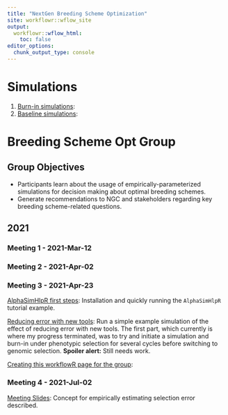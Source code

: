 ```yaml
---
title: "NextGen Breeding Scheme Optimization"
site: workflowr::wflow_site
output:
  workflowr::wflow_html:
    toc: false
editor_options:
  chunk_output_type: console
---
```


# Simulations

1. [Burn-in simulations](burnInSims.html): 
2. [Baseline simulations](baselineSim.html): 


# Breeding Scheme Opt Group

## Group Objectives

- Participants learn about the usage of empirically-parameterized simulations for decision making about optimal breeding schemes.
- Generate recommendations to NGC and stakeholders regarding key breeding scheme-related questions.


## 2021 

### Meeting 1 - 2021-Mar-12

### Meeting 2 - 2021-Apr-02

### Meeting 3 - 2021-Apr-23

[AlphaSimHlpR first steps](AlphaSimHlpR_firstSteps.html): Installation and quickly running the `AlphaSimHlpR` tutorial example.

[Reducing error with new tools](example-simulation-reducing-error-with-new-tools.html): Run a simple example simulation of the effect of reducing error with new tools. The first part, which currently is where my progress terminated, was to try and initiate a simulation and burn-in under phenotypic selection for several cycles before switching to genomic selection. **Spoiler alert:** Still needs work.

[Creating this workflowR page for the group](workflowr_workflow.html):

### Meeting 4 - 2021-Jul-02

[Meeting Slides](https://docs.google.com/open?id=1xbRIlOKXtD3ApsLFrseo_nEbWqOcmuE6tWYjM10iYG8): Concept for empirically estimating selection error described.

